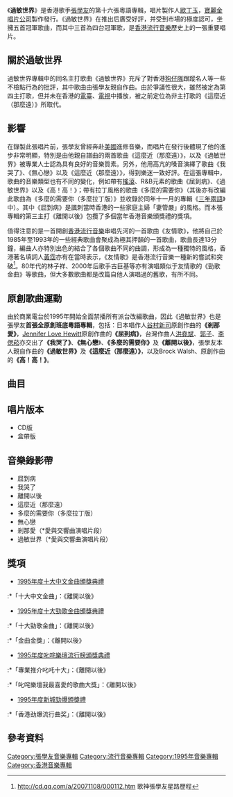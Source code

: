 {{refimprove|time=2012-06-22T03:44:57+00:00}}
{{Infobox album
| name       = 過敏世界
| type       = [[專輯|專輯]]
| artist     = [[張學友|張學友]]
| cover      = Jacky-what's world.jpg
<!-- 未知參數 | background = orange -->
| released   = 1995年6月28日
| recorded   = 1995年
| genre      = [[粵語流行音樂|粵語流行音樂]]
| length     = 約49分35秒
| label      = [[寶麗金|寶麗金]]
| producer   = [[歐丁玉|歐丁玉]], [[趙增熹|趙增熹]], Andy Goldmark, David Garfield, Brock Walsh, Humberto Gatica, Aaron Zigman, Joey Carbone
| reviews    = 
| prev_title = [[真愛新曲＋精選|真愛新曲＋精選]]
| prev_year  = 1995
| next_title = [[擁友|擁友]]
| next_year  = 1995
}}
《'''過敏世界'''》是香港歌手[[張學友|張學友]]的第十六張粵語專輯，唱片製作人[[歐丁玉|歐丁玉]]，[[寶麗金唱片公司|寶麗金唱片公司]]製作發行。《過敏世界》在推出后廣受好評，并受到市場的極度認可，坐擁五首冠軍歌曲，而其中三首為四台冠軍歌，是[[香港流行音樂|香港流行音樂]]歷史上的一張重要唱片。

== 關於過敏世界 ==
過敏世界專輯中的同名主打歌曲《過敏世界》充斥了對香港[[狗仔隊|狗仔隊]]跟蹤名人等一些不檢點行為的批評，其中歌曲由張學友親自作曲。由於爭議性很大，雖然被定為第四主打歌，但并未在香港的[[電臺|電臺]]、[[電視|電視]]中播放，被之前定位為非主打歌的《這麼近（那麼遠）》所取代。

== 影響 ==
在錄製此張唱片前，張學友曾經奔赴[[美國|美國]]進修音樂，而唱片在發行後體現了他的進步非常明顯，特別是由他親自譜曲的兩首歌曲《這麼近（那麼遠）》，以及《過敏世界》被專業人士認為具有良好的音樂質素。另外，他用高亢的嗓音演繹了歌曲《我哭了》、《無心戀》以及《這麼近（那麼遠）》，得到樂迷一致好評。在這張專輯中，歌曲的音樂類型也有不同的變化，例如帶有[[搖滾|搖滾]]、R&B元素的歌曲《屈到病》、《過敏世界》以及《高！高！》；帶有拉丁風格的歌曲《多麼的需要你》（其後亦有改編此歌曲為《多麼的需要你（多麼拉丁版）》並收錄於同年十一月的專輯《[[三年兩語|三年兩語]]》中）。其中《屈到病》是諷刺當時香港的一些家庭主婦「妻管嚴」的風格。而本張專輯的第三主打《離開以後》包攬了多個當年香港音樂頒獎禮的獎項。

值得注意的是一首開創[[香港流行音樂|香港流行音樂]]串唱先河的一首歌曲《友情歌》，他將自己於1985年至1993年的一些經典歌曲會聚成為極其押韻的一首歌曲，歌曲長達13分鐘，編曲人亦特別出色的結合了各個歌曲不同的曲調，形成為一種獨特的風格，香港著名填詞人[[黃霑|黃霑]]亦有在當時表示，《友情歌》是香港流行音樂一種新的嘗試和突破<ref>http://cd.qq.com/a/20071108/000112.htm 歌神張學友星路歷程</ref>。80年代的林子祥、2000年后歌手古巨基等亦有演唱類似于友情歌的《勁歌金曲》等歌曲，但大多數歌曲都是改篇自他人演唱過的舊歌，有所不同。

==原創歌曲運動==
由於商業電台於1995年開始全面禁播所有派台改編歌曲，因此《過敏世界》也是張學友'''首張全原創班底粵語專輯'''，包括：日本唱作人[[谷村新司|谷村新司]]原創作曲的'''《剎那愛》'''，[[珍妮佛·樂芙·休伊|Jennifer Love Hewitt]]原創作曲的'''《屈到病》'''，台灣作曲人[[洪堯斌|洪堯斌]]、[[郭子|郭子]]、[[李偲菘|李偲菘]]亦交出了'''《我哭了》'''、'''《無心戀'''》、'''《多麼的需要你》'''及'''《離開以後》'''，張學友本人親自作曲的'''《過敏世界》'''及'''《這麼近（那麼遠）》'''，以及Brock Walsh、{{tsl|en| Aaron Zigman|Aaron Zigman}}原創作曲的'''《高！高！》'''。

==曲目==
{{Tracklist
| collapsed = 
| headline = 
| font_size = 
| total_length = 49:35

| all_writing = 
| all_music = 
| all_lyrics = 
| all_arranger = 
| all_producer = 
| all_except = 

| title1 = 剎那愛
| note1 = 
| longnote1 = 同曲曲目：[[谷村新司|谷村新司]]《剎那愛》<br>*為原創歌曲，谷村新司本人同年亦有推出日語版本，出版日期後於本專輯
| music1 = [[谷村新司|谷村新司]]
| lyrics1 = [[林夕|林夕]]
| arranger1 = {{tsl|en| David Garfield|David Garfield}}
| producer1 = David Garfield
| extra1 = 
| length1 = 5:45

| title2 = 我哭了
| note2 = 
| longnote2 = 国语版为《一滴泪》
| music2 = [[洪堯斌|洪堯斌]]
| lyrics2 = [[黃偉文|黃偉文]]
| arranger2 = [[Brock_Walsh|Brock Walsh]]
| producer2 = Brock Walsh
| extra2 = 
| length2 = 3:40

| title3 = 屈到病
| note3 = 
| longnote3 = 同曲曲目：[[珍妮佛·樂芙·休伊|Jennifer Love Hewitt]]《{{tsl|en| Let's Go Bang|Let's Go Bang}}》<br>*為原創歌曲，其本人同年亦有推出英語版本，出版日期後於本專輯
| music3 = [[Andy_Goldmark|Andy Goldmark]]<br>George Lyter<br>Bruce Roberts
| lyrics3 = [[陳少琪|陳少琪]]
| arranger3 = Andy Goldmark
| producer3 = Andy Goldmark
| extra3 = 
| length3 = 3:49

| title4 = 過敏世界
| note4 = 
| longnote4 = 
| music4 = 張學友
| lyrics4 = 陳少琪
| arranger4 = {{tsl|en| Joey Carbone|Joey Carbone}}
| producer4 = Joey Carbone
| extra4 = 
| length4 = 4:41

| title5 = 無心戀
| note5 = 
| longnote5 = 國語版為《枕邊月亮》
| music5 = [[郭子|郭子]]
| lyrics5 = 陳少琪
| arranger5 = [[趙增熹|趙增熹]]
| producer5 = 趙增熹
| extra5 = 
| length5 = 3:35

| title6 = 離開以後
| note6 = 
| longnote6 = 
| music6 = [[李偲菘|李偲菘]]
| lyrics6 = 陳少琪
| arranger6 = David Garfield
| producer6 = David Garfield
| extra6 = 
| length6 = 4:03

| title7 = 多麼的需要你
| note7 = 
| longnote7 = 另一版本為《多麼的需要你（多麼拉丁版）》<br>国语版为《如果你懂》
| music7 = [[郭子|郭子]]
| lyrics7 = [[李敏_(創作人)|李敏]]
| arranger7 = Brock Walsh
| producer7 = Brock Walsh, Humberto Gatica
| extra7 = 
| length7 = 4:31

| title8 = 高！高！
| note8 = 
| longnote8 = 
| music8 = Brock Walsh<br>{{tsl|en| Aaron Zigman|Aaron Zigman}}
| lyrics8 = 陳少琪
| arranger8 = Brock Walsh
| producer8 = Brock Walsh<br>Aaron Zigman
| extra8 = 
| length8 = 3:38

| title9 = 這麼近（那麼遠）
| note9 = 
| longnote9 = 
| music9 = 張學友
| lyrics9 = [[黃偉文|黃偉文]]
| arranger9 = Joey Carbone
| producer9 = Joey Carbone
| extra9 = 
| length9 = 6:16

| title10 = 友情歌（1985-1993）
| note10 = 
| longnote10 = （1）Smile Again 瑪莉亞<br>（2）月半彎<br>（3）藍雨<br>（4）太陽星辰<br>（5）天變地變情不變<br>（6）Cry<br>（7）只願一生愛一人<br>（8）李香蘭<br>（9）每天愛妳多一些<br>（10）暗戀妳<br>（11）一顆不變心<br>（12）愛火花<br>（13）祇想一生跟你走
| music10 =（1）Keith Brown<br>John Stanley<br>（2、8）[[玉置浩二|玉置浩二]]<br>（3、4）[[德永英明|德永英明]]<br>（5）[[盧冠廷|盧冠廷]]<br>（6）David Halliday<br>Lisa Cohen<br>（7）[[庾澄慶|庾澄慶]]<br>（9）[[桑田佳祐|桑田佳祐]]<br>（10）[[濱田省吾|濱田省吾]]<br>（11）[[黃品源|黃品源]]<br>（12）[[織田哲郎|織田哲郎]]<br>（13）[[巫啟賢|巫啟賢]]<br>[[陳佳明|陳佳明]]
| lyrics10 =（1）[[葉漢良|葉漢良]]<br>（2）[[卡龍|卡龍]]<br>（3、4、6、9）[[林振強|林振強]]<br>（5）[[唐書琛|唐書琛]]<br>（7）[[因葵|因葵]]<br>（8）[[周禮茂|周禮茂]]<br>（10、12、13）[[劉卓輝|劉卓輝]]<br>（11）[[簡寧|簡寧]]
| arranger10 = 趙增熹<br>[[金培達|金培達]]
| producer10 = 趙增熹<br>[[金培達|金培達]]
| extra10 = 
| length10 = 13:04
}}

==唱片版本==
*CD版
*盒帶版

==音樂錄影帶==
*屈到病
*我哭了
*離開以後
*這麼近（那麼遠）
*多麼的需要你（多麼拉丁版）
*無心戀
*剎那愛（*愛與交響曲演唱片段）
*過敏世界（*愛與交響曲演唱片段）

== 獎項 ==
*[[第十八屆十大中文金曲得獎名單|1995年度十大中文金曲頒獎典禮]]
:*「十大中文金曲」：《離開以後》
*[[1995年度十大勁歌金曲得獎名單|1995年度十大勁歌金曲頒獎典禮]]
:*「十大勁歌金曲」：《離開以後》
:*「金曲金獎」：《離開以後》
*[[1995年度叱咤樂壇流行榜頒獎典禮得獎名單|1995年度叱咤樂壇流行榜頒獎典禮]]
:*「專業推介叱吒十大」：《離開以後》
:*「叱咤樂壇我最喜愛的歌曲大獎」：《離開以後》
*[[1995年度新城勁爆頒獎禮得獎名單|1995年度新城勁爆頒獎禮]]
:*「香港劲爆流行曲奖」：《離開以後》

==參考資料==
<div class="references-small">
<references />
</div>

{{張學友}}

[[Category:張學友音樂專輯|Category:張學友音樂專輯]]
[[Category:流行音樂專輯|Category:流行音樂專輯]]
[[Category:1995年音樂專輯|Category:1995年音樂專輯]]
[[Category:香港音樂專輯|Category:香港音樂專輯]]